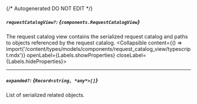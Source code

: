 {/* Autogenerated DO NOT EDIT  */}

##### `requestCatalogView?`: *{`components.RequestCatalogView`}*
The request catalog view contains the serialized request catalog and paths to objects referenced by the request catalog.
<Collapsible content={() => import('/content/types/models/components/request_catalog_view/typescript.mdx')} openLabel={Labels.showProperties} closeLabel={Labels.hideProperties}>
</Collapsible>

---
##### `expanded?`: *{`Record<string, *any*>[]`}*
List of serialized related objects.


